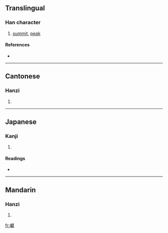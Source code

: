 ==Translingual==

===Han character===
{{Han char|rn=46|rad=山|as=20|sn=23|four=2373<sub>4</sub>|canj=山卜月大 (UYBK)}}

# [[summit]], [[peak]]

====References====
* {{Han ref|kx=0323.090|dkj=08651|dj=0623.170|hdz=10809.020|uh=5DD8|ud=24024|bh=F7D6|bd=63446}}

----

==Cantonese==

===Hanzi===
{{yue-hanzi|jyut=|y=yin5}}

# {{defn|Cantonese}}

----

==Japanese==

===Kanji===
{{ja-kanji|grade=|rs=山20}}

# {{defn|Japanese}}

====Readings====
* {{ja-readings|on=[[げん]] (gen), [[ごん]] (gon), [[けん]] (ken)|kun=[[みね]] (mine)}}

----

==Mandarin==

===Hanzi===
{{cmn-hanzi|pin=[[yǎn]] ([[yan3]])|wg=yen<sup>3</sup>}}

# {{defn|Mandarin}}

[[fr:巘]]